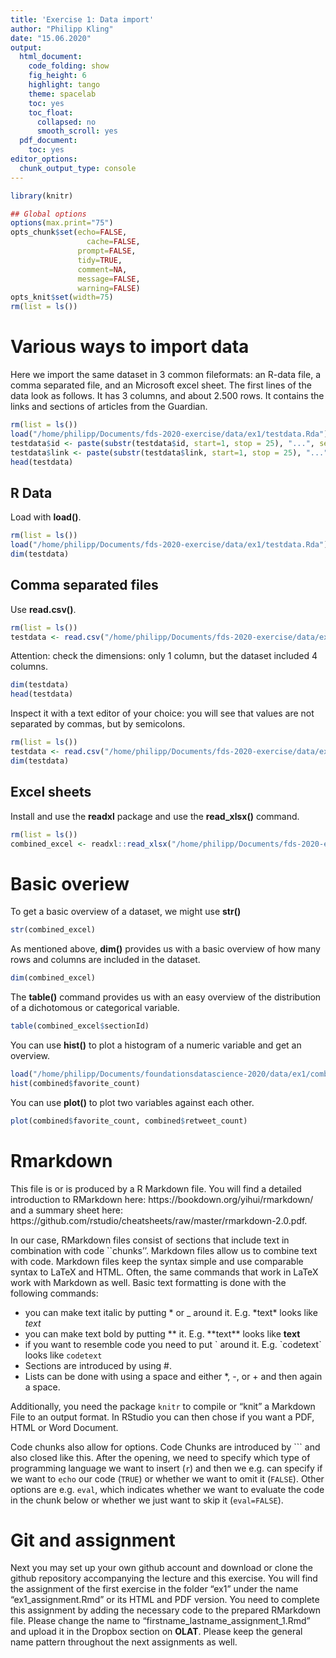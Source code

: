 ```yaml
---
title: 'Exercise 1: Data import'
author: "Philipp Kling"
date: "15.06.2020"
output:
  html_document:
    code_folding: show
    fig_height: 6
    highlight: tango
    theme: spacelab
    toc: yes
    toc_float:
      collapsed: no
      smooth_scroll: yes
  pdf_document:
    toc: yes
editor_options:
  chunk_output_type: console
---
```




```r
library(knitr)

## Global options
options(max.print="75")
opts_chunk$set(echo=FALSE,
	             cache=FALSE,
               prompt=FALSE,
               tidy=TRUE,
               comment=NA,
               message=FALSE,
               warning=FALSE)
opts_knit$set(width=75)
rm(list = ls())
```


# Various ways to import data {.tabset .tabset-fade .tabset-pills}

Here we import the same dataset in 3 common fileformats: an R-data file, a comma separated file, and an Microsoft excel sheet. The first lines of the data look as follows. It has 3 columns, and about 2.500 rows. It contains the links and sections of articles from the Guardian.
```r
rm(list = ls())
load("/home/philipp/Documents/fds-2020-exercise/data/ex1/testdata.Rda")
testdata$id <- paste(substr(testdata$id, start=1, stop = 25), "...", sep="")
testdata$link <- paste(substr(testdata$link, start=1, stop = 25), "...", sep="")
head(testdata)
```

## R Data

Load with **load()**.
```r
rm(list = ls())
load("/home/philipp/Documents/fds-2020-exercise/data/ex1/testdata.Rda")
dim(testdata)
```

## Comma separated files

Use **read.csv()**.

```r
rm(list = ls())
testdata <- read.csv("/home/philipp/Documents/fds-2020-exercise/data/ex1/testdata.csv")
```

Attention: check the dimensions: only 1 column, but the dataset included 4 columns.
```r
dim(testdata)
head(testdata)
```

Inspect it with a text editor of your choice: you will see that values are not separated by commas, but by semicolons.

```r
rm(list = ls())
testdata <- read.csv("/home/philipp/Documents/fds-2020-exercise/data/ex1/testdata.csv", sep=";")
dim(testdata)
```

## Excel sheets

Install and use the **readxl** package and use the **read_xlsx()** command.
```r
rm(list = ls())
combined_excel <- readxl::read_xlsx("/home/philipp/Documents/fds-2020-exercise/data/ex1/testdata.xlsx")
```
 
 
# Basic overiew

To get a basic overview of a dataset, we might use **str()**

```r
str(combined_excel)
```

As mentioned above, **dim()** provides us with a basic overview of how many rows and columns are included in the dataset. 

```r
dim(combined_excel)
```


The **table()** command provides us with an easy overview of the distribution of a dichotomous or categorical variable.

```r
table(combined_excel$sectionId)
```

You can use **hist()** to plot a histogram of a numeric variable and get an overview. 

```r
load("/home/philipp/Documents/foundationsdatascience-2020/data/ex1/combined.Rda")
hist(combined$favorite_count)

```

You can use **plot()** to plot two variables against each other.

```r
plot(combined$favorite_count, combined$retweet_count)
```

# Rmarkdown

This file is or is produced by a R Markdown file. You will find a detailed introduction to RMarkdown here: https://bookdown.org/yihui/rmarkdown/ and a summary sheet here: https://github.com/rstudio/cheatsheets/raw/master/rmarkdown-2.0.pdf.

In our case, RMarkdown files consist of sections that include text in combination with code ``chunks''. Markdown files allow us to combine text with code. Markdown files keep the syntax simple and use comparable syntax to LaTeX and HTML. Often, the same commands that work in LaTeX work with Markdown as well. Basic text formatting is done with the following commands:

 * you can make text italic by putting \* or \_ around it. E.g. \*text\* looks like *text*
 * you can make text bold by putting \*\*  it. E.g. \*\*text\*\* looks like **text**
 * if you want to resemble code you need to put \` around it. E.g. \`codetext\` looks like `codetext`
  * Sections are introduced by using \#.
  * Lists can be done with using a space and either \*, \-, or \+ and then again a space.
  
Additionally, you need the package `knitr` to compile or "knit" a Markdown File to an output format. In RStudio you can then chose if you want a PDF, HTML or Word Document.

Code chunks also allow for options. Code Chunks are introduced by \`\`\` and also closed like this. After the opening, we need to specify which type of programming language we want to insert (`r`) and then we e.g. can specify if we want to `echo` our code (`TRUE`) or whether we want to omit it (`FALSE`). Other options are e.g. `eval`, which indicates whether we want to evaluate the code in the chunk below or whether we just want to skip it (`eval=FALSE`).


# Git and assignment
Next you may set up your own github account and download or clone the github repository accompanying the lecture and this exercise. You will find the assignment of the first exercise in the folder "ex1" under the name "ex1_assignment.Rmd" or its HTML and PDF version. You need to complete this assignment by adding the necessary code to the prepared RMarkdown file. Please change the name to "firstname_lastname_assignment_1.Rmd" and upload it in the Dropbox section on **OLAT**. Please keep the general name pattern throughout the next assignments as well.



